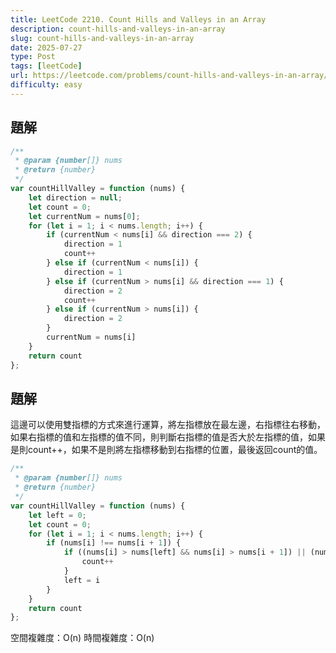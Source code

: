 ```yaml
---
title: LeetCode 2210. Count Hills and Valleys in an Array
description: count-hills-and-valleys-in-an-array
slug: count-hills-and-valleys-in-an-array
date: 2025-07-27
type: Post
tags: [leetCode]
url: https://leetcode.com/problems/count-hills-and-valleys-in-an-array/description/
difficulty: easy
---
```


## 題解

```javascript
/**
 * @param {number[]} nums
 * @return {number}
 */
var countHillValley = function (nums) {
    let direction = null;
    let count = 0;
    let currentNum = nums[0];
    for (let i = 1; i < nums.length; i++) {
        if (currentNum < nums[i] && direction === 2) {
            direction = 1
            count++
        } else if (currentNum < nums[i]) {
            direction = 1
        } else if (currentNum > nums[i] && direction === 1) {
            direction = 2
            count++
        } else if (currentNum > nums[i]) {
            direction = 2
        }
        currentNum = nums[i]
    }
    return count
};
```

## 題解
<p>這邊可以使用雙指標的方式來進行運算，將左指標放在最左邊，右指標往右移動，如果右指標的值和左指標的值不同，則判斷右指標的值是否大於左指標的值，如果是則count++，如果不是則將左指標移動到右指標的位置，最後返回count的值。</p>

```javascript
/**
 * @param {number[]} nums
 * @return {number}
 */
var countHillValley = function (nums) {
    let left = 0;
    let count = 0;
    for (let i = 1; i < nums.length; i++) {
        if (nums[i] !== nums[i + 1]) {
            if ((nums[i] > nums[left] && nums[i] > nums[i + 1]) || (nums[i] < nums[left] && nums[i] < nums[i + 1])) {
                count++
            }
            left = i
        }
    }
    return count
};
```

空間複雜度：O(n)
時間複雜度：O(n)